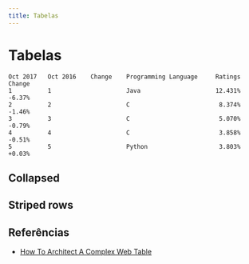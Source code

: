 ```yaml
---
title: Tabelas
---
```



# Tabelas

```
Oct 2017   Oct 2016    Change    Programming Language     Ratings      Change
1          1                     Java                     12.431%      -6.37%
2          2                     C                         8.374%      -1.46%
3          3                     C                         5.070%      -0.79%
4          4                     C                         3.858%      -0.51%
5          5                     Python                    3.803%      +0.03%
```

## Collapsed

<CodeHtmlCssPreview code="/codes/css/table/table-collapse" />

## Striped rows

<CodeHtmlCssPreview code="/codes/css/table/table-striped-row" />

## Referências

- [How To Architect A Complex Web Table](https://www.smashingmagazine.com/2019/02/complex-web-tables/)
